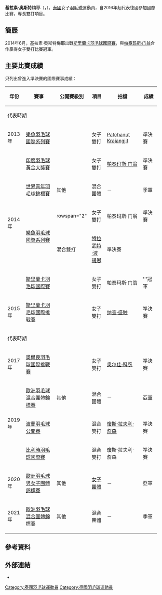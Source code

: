{{noteTA|G1=Badminton}}
{{Infobox 羽球選手
| playername              = 基拉素·奥斯特梅耶<br/>{{lang|th|กิลาซู โอสเตอร์ไมเยอร์}}<br/><small>({{lang|en|Kilasu Ostermeyer}})</small>
| image                   = 
| size                    = 
| caption                 = 
| birth_name              = 
| date_of_birth           = {{birth_date_and_age|1997|3|5}}
| place_of_birth          = {{THA}}[[巴吞他尼府|巴吞他尼府]]
| height                  =
| weight                  =
| event                   = 女子雙打、混合雙打
| country                 = {{THA}}<br/>{{GER}}（2016-）
| years_started           = 
| handedness              = 
| coach                   = 
| highest_ranking         = 第53位（女雙-[[帕泰玛斯·门翁|门翁]]）
| date_of_highest_ranking = 2014年7月24日 <ref name="ranking">{{en}}[http://bwfcontent.tournamentsoftware.com/ranking/player.aspx?id=13189&player=389189 BWF World Ranking - Ranking of Kilasu OSTERMEYER (74944)]</ref>
| current_ranking         = 第287位（女雙-[[普里斯基拉·赛哈亚|赛哈亚]]）
| date_of_current_ranking = 2017年3月30日 <ref>{{en}}[http://bwfcontent.tournamentsoftware.com/ranking/category.aspx?id=13189&category=475 BWF World Ranking - BWF世界排名榜 (3/30/2017) - Women's doubles]</ref>
| played                  = 44勝–32負（女雙）<br/>14勝–16負（混雙）
| titles                  = 
| bwf_profile             = C19CC3C3-9C0C-4124-8879-3CD6EB98FAB6
| bwf_id                  = 74944
| updated                 = 2017年4月2日
}}
{{MedalTableTop|width=286px}}
{{MedalSport | 女子[[羽毛球|羽毛球]]}}
{{MedalCountry | {{THA}}}}
{{MedalCompetition | [[世界青年羽毛球錦標賽|世界青年羽毛球錦標賽]]}}
{{MedalBronze| [[2014年世界青年羽毛球錦標賽|2014年 亞羅士打]] | 混合團體 }}
{{MedalCountry | {{GER}}}}
{{MedalCompetition | [[歐洲羽毛球混合團體錦標賽|歐洲羽毛球混合團體錦標賽]]}}
{{MedalSilver| [[2019年歐洲羽毛球混合團體錦標賽|2019年 哥本哈根]] | 混合團體 }}
{{MedalBronze| [[2021年歐洲羽毛球混合團體錦標賽|2021年 萬塔]] | 混合團體 }}
{{MedalCompetition|[[歐洲羽毛球男女子團體錦標賽|歐洲羽毛球男女子團體錦標賽]]}}
{{MedalSilver| [[2020年歐洲羽毛球男女子團體錦標賽|2020年 列萬]] | [[2020年歐洲羽毛球女子團體錦標賽|女子團體]] }}
{{MedalBottom}}
'''基拉素·奥斯特梅耶'''（{{lang-th|'''กิลาซู โอสเตอร์ไมเยอร์'''}}，{{bd|1997年|3月5日||}}），[[泰國|泰國]]女子[[羽毛球|羽毛球]]運動員，自2016年起代表德國參加國際比賽，專長雙打項目。

==簡歷==
2014年6月，基拉素·奥斯特梅耶出戰[[2014年斯里蘭卡羽毛球國際賽|斯里蘭卡羽毛球國際賽]]，與[[帕泰玛斯·门翁|帕泰玛斯·门翁]]合作贏得女子雙打比賽冠軍。

==主要比賽成績==
只列出曾進入準決賽的國際賽事成績：
{| class=wikitable style="text-align:center; font-size:small;" 
!width="50"|年份
!width="180"|賽事
!width="80"|公開賽級別
!width="60"|項目
!width="140"|拍檔
!width="50"|成績
|-
!colspan="7"|代表{{泰国}}時期
|-
!rowspan="1"|2013年
|[[2013年樂魚羽毛球國際系列賽|樂魚羽毛球國際系列賽]]
|{{BWFIS}}
|女子雙打
|[[Patchanut_Krajangjit|Patchanut Krajangjit]]
|bgcolor="#b8860b"|準決賽
|-
!rowspan="5"|2014年
|[[2014年印度羽毛球黃金大獎賽|印度羽毛球黃金大獎賽]]
|{{BWFGPG}}
|女子雙打
|[[帕泰玛斯·门翁|帕泰玛斯·门翁]]
|bgcolor="#b8860b"|準決賽
|-
|[[2014年世界青年羽毛球錦標賽|世界青年羽毛球錦標賽]]
|其他
|混合團體
|－
|bgcolor="#b8860b"|季軍
|-
|rowspan="2"|[[2014年樂魚羽毛球國際系列賽|樂魚羽毛球國際系列賽]]
|rowspan="2" {{BWFIS}}
|女子雙打
|帕泰玛斯·门翁
|bgcolor="#b8860b"|準決賽
|-
|混合雙打
|[[特拉武特·波提恩|特拉武特·波提恩]]
|bgcolor="#b8860b"|準決賽
|-
|[[2014年斯里蘭卡羽毛球國際賽|斯里蘭卡羽毛球國際賽]]
|{{BWFIC}}
|女子雙打
|帕泰玛斯·门翁
|bgcolor="gold"|'''冠軍
|-
!rowspan="1"|2015年
|[[2015年斯里蘭卡羽毛球國際挑戰賽|斯里蘭卡羽毛球國際挑戰賽]]
|{{BWFIC}}
|女子雙打
|[[纳查·盛触|纳查·盛触]]
|bgcolor="#b8860b"|準決賽
|-
!colspan="6"|代表{{德国}}時期
|-
!rowspan="1"|2017年
|[[2017年奧爾良羽毛球國際挑戰賽|奧爾良羽毛球國際挑戰賽]]
|{{BWFIC}}
|女子雙打
|[[奥尔佳·科农|奥尔佳·科农]]
|bgcolor="#b8860b"|準決賽
|-
!rowspan="3"|2019年
|[[2019年歐洲羽毛球混合團體錦標賽|歐洲羽毛球混合團體錦標賽]]
|其他
|混合團體
|－
|bgcolor="silver"|亞軍
|-
|[[2019年波蘭羽毛球公開賽|波蘭羽毛球公開賽]]
|{{BWFIC}}
|混合雙打
|[[瓊斯·拉夫利·詹森|瓊斯·拉夫利·詹森]]
|bgcolor="#b8860b"|準決賽
|-
|[[2019年比利時羽毛球國際賽|比利時羽毛球國際賽]]
|{{BWFIC}}
|混合雙打
|瓊斯·拉夫利·詹森
|bgcolor="#b8860b"|準決賽
|-
!rowspan="1"|2020年
|[[2020年歐洲羽毛球男女子團體錦標賽|歐洲羽毛球男女子團體錦標賽]]
|其他
|[[2020年歐洲羽毛球女子團體錦標賽|女子團體]]
|－
|bgcolor="silver"|亞軍
|-
!rowspan="1"|2021年
|[[2021年歐洲羽毛球混合團體錦標賽|歐洲羽毛球混合團體錦標賽]]
|其他
|混合團體
|－
|bgcolor="#b8860b"|季軍
|}
{{BWF賽事級別索引}}

==參考資料==
{{Reflist}}

== 外部連結 ==
*{{Facebook|cherry.tbs}}

{{DEFAULTSORT:Ostermeyer Kilasu}}
[[Category:泰國羽毛球運動員|Category:泰國羽毛球運動員]]
[[Category:德國羽毛球運動員|Category:德國羽毛球運動員]]